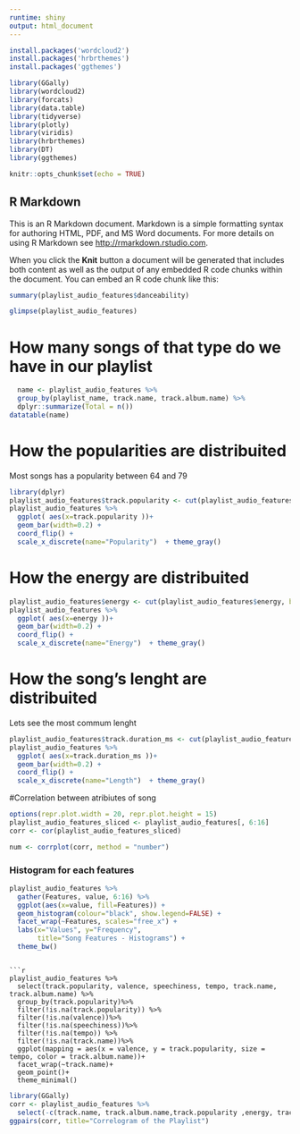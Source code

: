 ---
runtime: shiny
output: html_document
---
```{r setup, include=FALSE}
install.packages('wordcloud2')
install.packages('hrbrthemes')
install.packages('ggthemes')

library(GGally)
library(wordcloud2) 
library(forcats)
library(data.table)
library(tidyverse)
library(plotly)
library(viridis)
library(hrbrthemes)
library(DT)
library(ggthemes)
```

```{r setup, include=FALSE}
knitr::opts_chunk$set(echo = TRUE)
```

## R Markdown

This is an R Markdown document. Markdown is a simple formatting syntax for authoring HTML, PDF, and MS Word documents. For more details on using R Markdown see <http://rmarkdown.rstudio.com>.

When you click the **Knit** button a document will be generated that includes both content as well as the output of any embedded R code chunks within the document. You can embed an R code chunk like this:

```{r}
summary(playlist_audio_features$danceability)
```

```{r, echo=FALSE}
glimpse(playlist_audio_features)
```

# How many songs of that type do we have in our playlist

```{r, echo=FALSE}
  name <- playlist_audio_features %>%
  group_by(playlist_name, track.name, track.album.name) %>%
  dplyr::summarize(Total = n()) 
datatable(name)
```


# How the popularities are distribuited
Most songs has a popularity between 64 and 79

```{r, echo=FALSE}
library(dplyr)
playlist_audio_features$track.popularity <- cut(playlist_audio_features$track.popularity, breaks = 5)
playlist_audio_features %>%
  ggplot( aes(x=track.popularity ))+
  geom_bar(width=0.2) +
  coord_flip() +
  scale_x_discrete(name="Popularity")  + theme_gray() 
```


# How the energy are distribuited
```{r, echo=FALSE}
playlist_audio_features$energy <- cut(playlist_audio_features$energy, breaks = 10)
playlist_audio_features %>%
  ggplot( aes(x=energy ))+
  geom_bar(width=0.2) +
  coord_flip() +
  scale_x_discrete(name="Energy")  + theme_gray() 
```

# How the song's lenght are distribuited
Lets see the most commum lenght

```{r, echo=FALSE}
playlist_audio_features$track.duration_ms <- cut(playlist_audio_features$track.duration_ms, breaks = 10)
playlist_audio_features %>%
  ggplot( aes(x=track.duration_ms ))+
  geom_bar(width=0.2) +
  coord_flip() +
  scale_x_discrete(name="Length")  + theme_gray() 
```


#Correlation between atribiutes of song 

```{r}
options(repr.plot.width = 20, repr.plot.height = 15)
playlist_audio_features_sliced <- playlist_audio_features[, 6:16]
corr <- cor(playlist_audio_features_sliced)

num <- corrplot(corr, method = "number")
```

### Histogram for each features

```{r}
playlist_audio_features %>%
  gather(Features, value, 6:16) %>%
  ggplot(aes(x=value, fill=Features)) +
  geom_histogram(colour="black", show.legend=FALSE) +
  facet_wrap(~Features, scales="free_x") +
  labs(x="Values", y="Frequency",
       title="Song Features - Histograms") +
  theme_bw()
```
```

```{r}

playlist_audio_features %>%
  select(track.popularity, valence, speechiness, tempo, track.name, track.album.name) %>%
  group_by(track.popularity)%>%
  filter(!is.na(track.popularity)) %>%
  filter(!is.na(valence))%>%
  filter(!is.na(speechiness))%>%
  filter(!is.na(tempo)) %>%
  filter(!is.na(track.name))%>%
  ggplot(mapping = aes(x = valence, y = track.popularity, size = tempo, color = track.album.name))+
  facet_wrap(~track.name)+
  geom_point()+
  theme_minimal()

```





```{r, echo=FALSE}

library(GGally)
corr <- playlist_audio_features %>% 
  select(-c(track.name, track.album.name,track.popularity ,energy, track.duration_ms  )) 
ggpairs(corr, title="Correlogram of the Playlist") 
```
